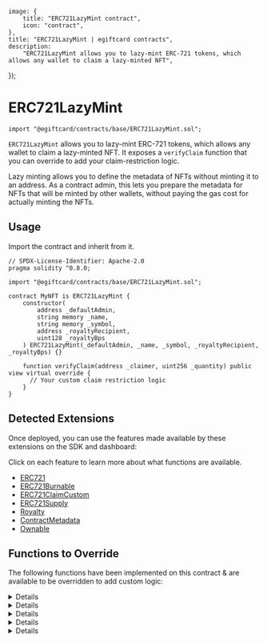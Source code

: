 
	image: {
		title: "ERC721LazyMint contract",
		icon: "contract",
	},
	title: "ERC721LazyMint | egiftcard contracts",
	description:
		"ERC721LazyMint allows you to lazy-mint ERC-721 tokens, which allows any wallet to claim a lazy-minted NFT",
});

# ERC721LazyMint

```solidity
import "@egiftcard/contracts/base/ERC721LazyMint.sol";
```

`ERC721LazyMint` allows you to lazy-mint ERC-721 tokens, which allows any wallet to claim a lazy-minted NFT.
It exposes a `verifyClaim` function that you can override to add your claim-restriction logic.

Lazy minting allows you to define the metadata of NFTs without minting it to an address.
As a contract admin, this lets you prepare the metadata for NFTs that will be minted by other wallets,
without paying the gas cost for actually minting the NFTs.

<GithubButtonLink href="https://github.com/egiftcard/contracts/blob/main/contracts/base/ERC721LazyMint.sol" />

## Usage

Import the contract and inherit from it.

```solidity
// SPDX-License-Identifier: Apache-2.0
pragma solidity ^0.8.0;

import "@egiftcard/contracts/base/ERC721LazyMint.sol";

contract MyNFT is ERC721LazyMint {
    constructor(
        address _defaultAdmin,
        string memory _name,
        string memory _symbol,
        address _royaltyRecipient,
        uint128 _royaltyBps
    ) ERC721LazyMint(_defaultAdmin, _name, _symbol, _royaltyRecipient, _royaltyBps) {}

    function verifyClaim(address _claimer, uint256 _quantity) public view virtual override {
      // Your custom claim restriction logic
    }
}
```

## Detected Extensions

Once deployed, you can use the features made available by these extensions on the SDK and dashboard:

Click on each feature to learn more about what functions are available.

- [ERC721](/contracts/build/extensions/erc-721/ERC721)
- [ERC721Burnable](/contracts/build/extensions/erc-721/ERC721Burnable)
- [ERC721ClaimCustom](/contracts/build/extensions/erc-721/ERC721ClaimCustom)
- [ERC721Supply](/contracts/build/extensions/erc-721/ERC721Supply)
- [Royalty](/contracts/build/extensions/general/Royalty)
- [ContractMetadata](/contracts/build/extensions/general/ContractMetadata)
- [Ownable](/contracts/build/extensions/general/Ownable)

## Functions to Override

The following functions have been implemented on this contract & are available to be overridden to add custom logic:

<Details id="tokenURI" summary="tokenURI">
```solidity
/**
*  @notice         Returns the metadata URI for an NFT.
*  @dev            See `BatchMintMetadata` for handling of metadata in this contract.
*
*  @param _tokenId The tokenId of an NFT.
*/
function tokenURI(uint256 _tokenId) public view virtual override returns (string memory) {
    string memory batchUri = _getBaseURI(_tokenId);
    return string(abi.encodePacked(batchUri, _tokenId.toString()));
}
```
</Details>

<Details id="claim" summary="claim">

```solidity
/**
*  @notice          Lets an address claim multiple lazy minted NFTs at once to a recipient.
*                   This function prevents any reentrant calls, and is not allowed to be overridden.
*
*                   Contract creators should override `verifyClaim` and `transferTokensOnClaim`
*                   functions to create custom logic for verification and claiming,
*                   for e.g. price collection, allowlist, max quantity, etc.
*
*  @dev             The logic in `verifyClaim` determines whether the caller is authorized to mint NFTs.
*                   The logic in `transferTokensOnClaim` does actual minting of tokens,
*                   can also be used to apply other state changes.
*
*  @param _receiver  The recipient of the NFT to mint.
*  @param _quantity  The number of NFTs to mint.
*/
function claim(address _receiver, uint256 _quantity) public payable nonReentrant {
    require(_currentIndex + _quantity <= nextTokenIdToLazyMint, "Not enough lazy minted tokens.");
    verifyClaim(msg.sender, _quantity); // Add your claim verification logic by overriding this function.

    uint256 startTokenId = _transferTokensOnClaim(_receiver, _quantity); // Mints tokens. Apply any state updates by overriding this function.
    emit TokensClaimed(msg.sender, _receiver, startTokenId, _quantity);
}
```

</Details>

<Details id="verifyClaim" summary="verifyClaim">

```solidity
/**
     *  @notice          Override this function to add logic for claim verification, based on conditions
     *                   such as allowlist, price, max quantity etc.
     *
     *  @dev             Checks a request to claim NFTs against a custom condition.
     *
     *  @param _claimer   Caller of the claim function.
     *  @param _quantity  The number of NFTs being claimed.
     */
    function verifyClaim(address _claimer, uint256 _quantity) public view virtual {}
```

</Details>

<Details id="burn" summary="burn">

```solidity
/**
*  @notice         Lets an owner or approved operator burn the NFT of the given tokenId.
*  @dev            ERC721A's `_burn(uint256,bool)` internally checks for token approvals.
*
*  @param _tokenId The tokenId of the NFT to burn.
*/
function burn(uint256 _tokenId) external virtual {
    _burn(_tokenId, true);
}
```

</Details>

<Details id="_transferTokensOnClaim" summary="_transferTokensOnClaim">

```solidity
/**
*  @notice          Mints tokens to receiver on claim.
*                   Any state changes related to `claim` must be applied
*                   here by overriding this function.
*
*  @dev             Override this function to add logic for state updation.
*                   When overriding, apply any state changes before `_safeMint`.
*/
function _transferTokensOnClaim(address _receiver, uint256 _quantity)
    internal
    virtual
    returns (uint256 startTokenId)
{
    startTokenId = _currentIndex;
    _safeMint(_receiver, _quantity);
}
```

</Details>
